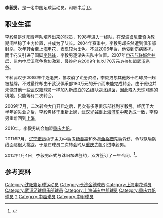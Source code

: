 {{noteta|G1=足球}}{{Football player infobox
| playername = 李毅男
| fullname = 李毅男
| englishfullname = Li Yinan
| nickname =
| dateofbirth = {{birth date and age|1979|2|25}}
| height= {{height|m=1.85}}
| countryofbirth = {{CHN}}
| cityofbirth = [[辽宁|辽宁]][[沈阳|沈阳]]
| currentclub  = 
| position = 后卫
| clubnumber=
| youthyears = 1992-1998
| youthclubs = [[沈阳海狮|沈阳海狮]]
| years = 1999-2004<br/>2005-2007<br/>2008<br/>2009<br/>2010-2011<br>2011<br/>2012
| clubs = [[长沙金德|沈阳海狮/金德]]<br/>[[上海申花|上海申花]]<br/>[[湖北武汉职业足球俱乐部|武汉光谷]]<br/>[[上海浦东中邦|浦东中邦]]<br/>[[重庆力帆|重庆力帆]]<br/>[[辽宁宏运|辽宁宏运]]<br/>[[沈阳东进|沈阳东进]]
| caps(goals)= 87{{0}}(4)<br/>36{{0}}(0)<br/>7{{0}}(1)<br/>12{{0}}(1)<br/>22{{0}}(3)<br/>5{{0}}(0)<br/>11{{0}}(2)
| pcupdate = 2012-01-25
}}
'''李毅男'''{{BD|1979年|2月25日|||L}}，是一名中国足球运动员，司职中后卫。

==职业生涯==
李毅男是沈阳青年队培养出来的球员，1998年进入一线队，在[[涅波姆尼亚奇|涅波姆尼亚奇]]执教期间坐稳了主力位置，并成为了队长。2004年赛季中，李毅男却突然遭到俱乐部封杀，次年转会至[[上海申花|上海申花]]，表现较为出色。不过2006年后，他受到伤病困扰，而申花又引进了国脚[[李玮锋|李玮锋]]，李毅男逐渐失去队中位置。2007年[[申花联城合并|申花与联城合并]]后，队内中后卫竞争愈加激烈，最终他在2008年初以170万元身价加盟[[湖北武汉职业足球俱乐部|武汉光谷]]。

不料武汉于2008年中途退赛，被取消了注册资格，李毅男与其他数十名球员一起被挂牌，不过最终却由于武汉俱乐部180万元的开价而未能完成转会。由于他也并未像其他一些武汉籍球员一样加入新成立的乙级队[[湖北绿茵|湖北绿茵]]，因此陷入无球可踢的境地，只能等待二次转会。

2009年7月，二次转会大门开启之后，再次有多家俱乐部找到李毅男。经历了大半年的失业之后，李毅男终于重新上岗，[[湖北武汉职业足球俱乐部|武汉光谷]]跟[[上海浦东中邦|上海浦东中邦]]达成一致，李毅男重新回到[[上海|上海]]。

2010年，李毅男转会加盟[[重庆力帆|重庆力帆]]。

2011年7月，[[辽宁宏运|辽宁宏运]]由于主力中后卫[[杨善平|杨善平]]和外援[[金裕晋|金裕晋]]先后受伤，令球队后防线面临很大挑战。于是在球员二次转会时从[[重庆力帆|重庆力帆]]引进李毅男。

2012年1月4日，李毅男正式与[[沈阳东进|沈阳东进]]签约，双方签订了一年合同。<ref name="测试">{{Cite web |url=http://sports.163.com/12/0105/09/7N0APJCP00051C8L.html |title=东进签前辽足后卫一年 新赛季为冲超再扩充防线 |access-date=2012-01-25 |archive-date=2020-08-07 |archive-url=https://web.archive.org/web/20200807170634/http://sports.163.com/12/0105/09/7N0APJCP00051C8L.html |dead-url=no }}</ref>。

== 参考资料 ==
{{Reflist|2}}

{{2008年武汉光谷名单}}
{{2010年中超分类名单重庆}}
{{2011年中甲分类名单力帆}}
{{2011年中超分类名单辽宁}}
{{2012年中甲分类名单东进}}

{{DEFAULTSORT:LI Yinan}}
[[Category:沈阳籍足球运动员|Category:沈阳籍足球运动员]]
[[Category:长沙金德球员|Category:长沙金德球员]]
[[Category:上海申花球员|Category:上海申花球员]]
[[Category:武汉足球俱乐部球员|Category:武汉足球俱乐部球员]]
[[Category:上海浦东中邦球员|Category:上海浦东中邦球员]]
[[Category:重庆力帆球员|Category:重庆力帆球员]]
[[Category:李姓|Y]]
[[Category:中超球员|Category:中超球员]]
[[Category:中甲球员|Category:中甲球员]]